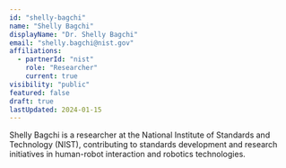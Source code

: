 ```yaml
---
id: "shelly-bagchi"
name: "Shelly Bagchi"
displayName: "Dr. Shelly Bagchi"
email: "shelly.bagchi@nist.gov"
affiliations:
  - partnerId: "nist"
    role: "Researcher"
    current: true
visibility: "public"
featured: false
draft: true
lastUpdated: 2024-01-15
---
```


Shelly Bagchi is a researcher at the National Institute of Standards and Technology (NIST), contributing to standards development and research initiatives in human-robot interaction and robotics technologies.
